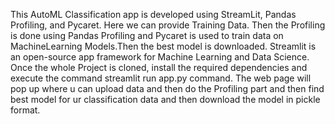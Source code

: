 This AutoML Classification app is developed using StreamLit, Pandas Profiling, and Pycaret.
Here we can provide Training Data. Then the Profiling is done using Pandas Profiling and Pycaret is used to train data on MachineLearning Models.Then the best model is downloaded. Streamlit is an open-source app framework for Machine Learning and Data Science.
Once the whole Project is cloned, install the required dependencies and execute the command streamlit run app.py command.
The web page will pop up where u can upload data and then do the Profiling part and then find best model for ur classification data and then download the model in pickle format.
